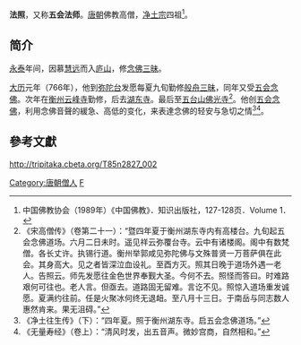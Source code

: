 {{jingtuteacher}}
'''法照'''，又称'''五会法师'''。[[唐朝|唐朝]]佛教高僧，[[淨土宗_(中國)|净土宗]]四祖<ref>中国佛教协会（1989年）《中国佛教》．知识出版社，127-128页．Volume 1． </ref>。

== 简介 ==
[[永泰|永泰]]年间，因慕[[慧远|慧远]]而入[[庐山|庐山]]，修[[念佛三昧|念佛三昧]]。

[[大历|大历]]元年（766年），他到[[弥陀台|弥陀台]]发愿每夏九旬勤修[[般舟三昧|般舟三昧]]，同年又受[[五会念佛|五会念佛]]。次年在[[衡州|衡州]][[云峰寺|云峰寺]]勤修，后去[[湖东寺|湖东寺]]。最后至[[五台山|五台山]][[佛光寺|佛光寺]]<ref>《宋高僧传》（卷第二十一）：“暨四年夏于衡州湖东寺内有高楼台。九旬起五会念佛道场。六月二日未时。遥见祥云弥覆台寺。云中有诸楼阁。阁中有数梵僧。各长丈许。执锡行道。衡州举郭咸见弥陀佛与文殊普贤一万菩萨俱在此会。其身高大。见之者皆深泣血设礼。至酉方灭。照其日晚于道场外遇一老人。告照云。师先发愿往金色世界奉觐大圣。今何不去。照怪而答曰。时难路艰何可往也。老人言。但亟去。道路固无留难。言讫不见。照惊入道场重发诚愿。夏满约往前。任是火聚冰何终无退衄。至八月十三日。于南岳与同志数人惠然肯来。果无沮碍。”</ref>。他创[[五会念佛|五会念佛]]，利用念佛音聲的緩急、高低的变化，来表達念佛的轻安与急切之情<ref>《净土往生传》（下）：“四年夏。照于衡州湖东寺。启五会念佛道场。”</ref><ref>《无量寿经》（卷上）：“清风时发，出五音声。微妙宫商，自然相和。”</ref>。{{fact|往来于五台山、[[长安|长安]]弘法事业。圆寂后，敕谥'''大悟和尚'''。

他撰有《净土五会念佛诵经观行仪》、《净土五会念佛略法事仪赞》。}}

==參考文獻==
{{wikisource|佛學大辭典/法照}}
<div class="references-small">
<references></references>
</div>

{{佛教小作品}}
{{净土}}
[[Category:唐朝僧人|Category:唐朝僧人]]
[[Category:中國淨土宗僧人|F]]
http://tripitaka.cbeta.org/T85n2827_002 {{Wayback|url=http://tripitaka.cbeta.org/T85n2827_002 |date=20210516145519 }}